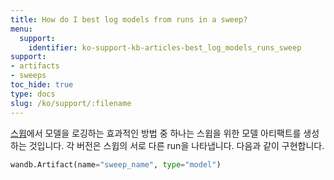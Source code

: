 ```yaml
---
title: How do I best log models from runs in a sweep?
menu:
  support:
    identifier: ko-support-kb-articles-best_log_models_runs_sweep
support:
- artifacts
- sweeps
toc_hide: true
type: docs
slug: /ko/support/:filename
---
```


[스윕](/ko/guides/sweeps/)에서 모델을 로깅하는 효과적인 방법 중 하나는 스윕을 위한 모델 아티팩트를 생성하는 것입니다. 각 버전은 스윕의 서로 다른 run을 나타냅니다. 다음과 같이 구현합니다.

```python
wandb.Artifact(name="sweep_name", type="model")
```
